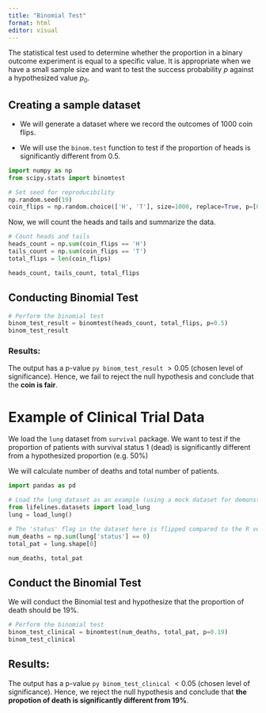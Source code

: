 ```yaml
---
title: "Binomial Test"
format: html
editor: visual
---
```


The statistical test used to determine whether the proportion in a binary outcome experiment is equal to a specific value. It is appropriate when we have a small sample size and want to test the success probability $p$ against a hypothesized value $p_0$.

## Creating a sample dataset

-   We will generate a dataset where we record the outcomes of 1000 coin flips.

-   We will use the `binom.test` function to test if the proportion of heads is significantly different from 0.5.

```python
import numpy as np
from scipy.stats import binomtest

# Set seed for reproducibility
np.random.seed(19)
coin_flips = np.random.choice(['H', 'T'], size=1000, replace=True, p=[0.5, 0.5])
```

Now, we will count the heads and tails and summarize the data.

```python
# Count heads and tails
heads_count = np.sum(coin_flips == 'H')
tails_count = np.sum(coin_flips == 'T')
total_flips = len(coin_flips)

heads_count, tails_count, total_flips
```

## Conducting Binomial Test

```python
# Perform the binomial test
binom_test_result = binomtest(heads_count, total_flips, p=0.5)
binom_test_result
```

### Results:

The output has a p-value `py binom_test_result` $> 0.05$ (chosen level of significance). Hence, we fail to reject the null hypothesis and conclude that the **coin is fair**.

# Example of Clinical Trial Data

We load the `lung` dataset from `survival` package. We want to test if the proportion of patients with survival status 1 (dead) is significantly different from a hypothesized proportion (e.g. 50%)

We will calculate number of deaths and total number of patients.

```python
import pandas as pd

# Load the lung dataset as an example (using a mock dataset for demonstration purposes)
from lifelines.datasets import load_lung
lung = load_lung()

# The 'status' flag in the dataset here is flipped compared to the R version
num_deaths = np.sum(lung['status'] == 0)
total_pat = lung.shape[0]

num_deaths, total_pat
```



## Conduct the Binomial Test

We will conduct the Binomial test and hypothesize that the proportion of death should be 19%.

```python
# Perform the binomial test
binom_test_clinical = binomtest(num_deaths, total_pat, p=0.19)
binom_test_clinical
```

## Results:

The output has a p-value `py binom_test_clinical` $< 0.05$ (chosen level of significance). Hence, we reject the null hypothesis and conclude that **the propotion of death is significantly different from 19%**.
